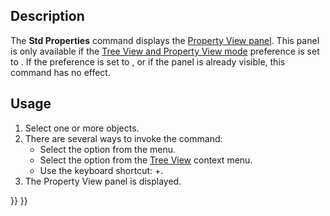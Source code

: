 <languages/>
<translate>

<!--T:1-->
{{Docnav
|[[Std_Edit|Edit]]
|[[Std_UserEditMode|UserEditMode]]
|[[Std_Edit_Menu|Std Edit Menu]]
|IconL=Std_Edit.svg
|IconR=Std_UserEditMode.svg
|IconC=Freecad.svg
}}

<!--T:2-->
{{GuiCommand
|Name=Std Properties
|MenuLocation=Edit → Properties
|Workbenches=All
|Shortcut={{KEY|Alt}}+{{KEY|Return}}
|Version=1.0
|SeeAlso=
}}

==Description== <!--T:3-->

<!--T:4-->
The '''Std Properties''' command displays the [[Property_View|Property View panel]]. This panel is only available if the [[Preferences_Editor#General_2|Tree View and Property View mode]] preference is set to {{Value|Independent}}. If the preference is set to {{Value|Combined}}, or if the panel is already visible, this command has no effect.

==Usage== <!--T:5-->

<!--T:6-->
# Select one or more objects.
# There are several ways to invoke the command:
#* Select the {{MenuCommand|Edit → [[Image:Std_Properties.svg|16px]] Properties}} option from the menu.
#* Select the {{MenuCommand|[[Image:Std_Properties.svg|16px]] Properties}} option from the [[Tree_View|Tree View]] context menu.
#* Use the keyboard shortcut: {{KEY|Alt}}+{{KEY|Return}}.
# The Property View panel is displayed.


<!--T:7-->
{{Docnav
|[[Std_Edit|Edit]]
|[[Std_UserEditMode|UserEditMode]]
|[[Std_Edit_Menu|Std Edit Menu]]
|IconL=Std_Edit.svg
|IconR=Std_UserEditMode.svg
|IconC=Freecad.svg
}}

</translate>
{{Std_Base_navi{{#translation:}}}}
{{Userdocnavi{{#translation:}}}}